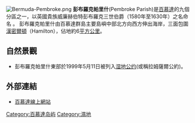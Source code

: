 [[Image:Bermuda-Pembroke.png|right]]
'''彭布羅克帕里什'''(Pembroke Parish)是[[百慕達|百慕達]]的九個分區之一，以英國貴族威廉赫伯特彭布羅克三世伯爵（1580年至1630年）之名命名 。
彭布羅克帕里什由百慕達群島主要島嶼中部北方向西方伸出海岸，三面包圍[[汉密尔顿_(百慕大)|漢密爾頓]]（Hamilton），佔地約6[[平方公里|平方公里]]。

== 自然景觀 ==
*彭布羅克帕里什東部於1999年5月11日被列入[[湿地公约|湿地公约]](或稱拉姆薩爾公約)。

== 外部連結 ==
*[http://www.bermuda-online.org/seepemb.htm 百慕達線上網站] {{Wayback|url=http://www.bermuda-online.org/seepemb.htm |date=20211206112324 }}

[[Category:百慕達岛屿|Category:百慕達岛屿]]
[[Category:濕地|Category:濕地]]
{{coord|32|17|50|N|64|46|50|W|display=title}}